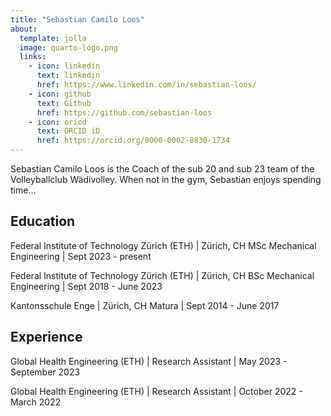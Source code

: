 ```yaml
---
title: "Sebastian Camilo Loos"
about:
  template: jolla
  image: quarto-logo.png
  links:
    - icon: linkedin
      text: linkedin
      href: https://www.linkedin.com/in/sebastian-loos/
    - icon: github
      text: Github
      href: https://github.com/sebastian-loos
    - icon: oricd
      text: ORCID iD
      href: https://orcid.org/0000-0002-8830-1734
---
```


Sebastian Camilo Loos is the Coach of the sub 20 and sub 23 team of the Volleyballclub Wädivolley. When not in the gym, Sebastian enjoys spending time...

## Education

Federal Institute of Technology Zürich (ETH) | Zürich, CH
MSc Mechanical Engineering | Sept 2023 - present

Federal Institute of Technology Zürich (ETH) | Zürich, CH
BSc Mechanical Engineering | Sept 2018 - June 2023

Kantonsschule Enge | Zürich, CH
Matura | Sept 2014 - June 2017

## Experience

Global Health Engineering (ETH) | Research Assistant | May 2023 - September 2023

Global Health Engineering (ETH) | Research Assistant | October 2022 - March 2022
